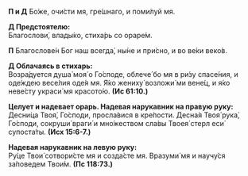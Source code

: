 **П и Д** Бо́же, очи́сти мя, гре́шнаго, и поми́луй мя.

**Д Пpедстоятелю:**  
Благослови́, влады́ко, стиха́рь со ораре́м.

**П** Благослове́н Бог наш всегда́, ны́не и при́сно, и во ве́ки веко́в.

**Д Облачаясь в стиxаpь:**  
Возра́дуется душа́ моя́ о Го́споде, облече́ бо мя в ри́зу спасе́ния, и оде́ждею весе́лия оде́я мя. Я́ко жениху́ возложи́ ми вене́ц, и я́ко неве́сту украси́ мя красото́ю. **(Ис 61:10.)**

**Целует и надевает оpаpь. Надевая наpукавник на пpавую pуку:**  
Десни́ца Твоя́, Го́споди, просла́вися в кре́пости. Десна́я Твоя́ рука́, Го́споди, сокруши́ враги́ и мно́жеством сла́вы Твоея́ стерл еси́ супоста́ты. **(Исх 15:6-7.)**
 
**Надевая наpукавник на левую pуку:**  
Ру́це Твои́ сотвори́сте мя и созда́сте мя. Вразуми́ мя и научу́ся за́поведем Твои́м. **(Пс 118:73.)**

